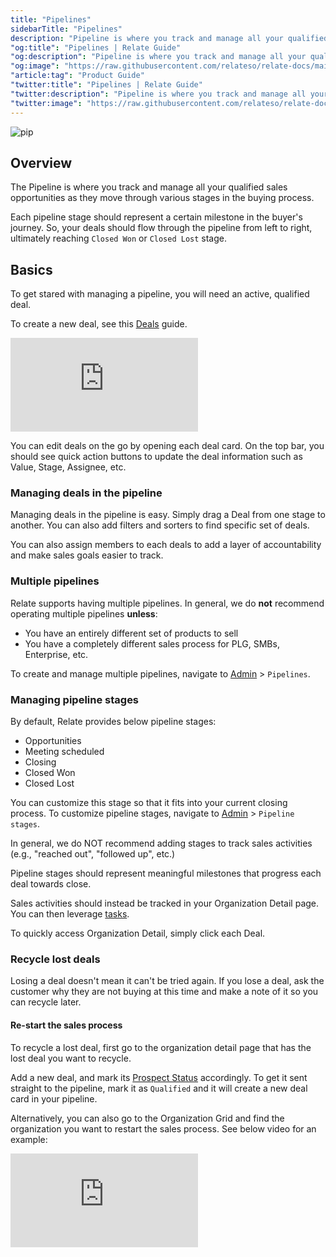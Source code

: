 ```yaml
---
title: "Pipelines"
sidebarTitle: "Pipelines"
description: "Pipeline is where you track and manage all your qualified sales opportunities as they move through various stages in the buying process."
"og:title": "Pipelines | Relate Guide"
"og:description": "Pipeline is where you track and manage all your qualified sales opportunities as they move through various stages in the buying process."
"og:image": "https://raw.githubusercontent.com/relateso/relate-docs/main/docs/images/relate-pipeline.png"
"article:tag": "Product Guide"
"twitter:title": "Pipelines | Relate Guide"
"twitter:description": "Pipeline is where you track and manage all your qualified sales opportunities as they move through various stages in the buying process."
"twitter:image": "https://raw.githubusercontent.com/relateso/relate-docs/main/docs/images/relate-pipeline.png"
---
```


![pip](/images/relate-pipeline.png)

## Overview
The Pipeline is where you track and manage all your qualified sales opportunities as they move through various stages in the buying process.

Each pipeline stage should represent a certain milestone in the buyer's journey. So, your deals should flow through the pipeline from left to right, ultimately reaching `Closed Won` or `Closed Lost` stage.

## Basics
To get stared with managing a pipeline, you will need an active, qualified deal.

To create a new deal, see this [Deals](/features/deals/) guide.

<div
  style={{
    position: "relative",
    paddingBottom: "69.74664679582713%",
    height: 0,
  }}
>
  <iframe
    src="https://player.vimeo.com/video/855484608?title=1&byline=1&portrait=0&muted=1&autoplay=1&autopause=0&controls=1&loop=1"
    frameborder="0"
    allow="autoplay; fullscreen; picture-in-picture"
    title="Relate Reporting"
    webkitAllowFullScreen
    mozallowFullScreen
    allowFullScreen
    style={{
      position: "absolute",
      top: 0,
      left: 0,
      width: "100%",
      height: "100%",
    }}
  ></iframe>
</div>

You can edit deals on the go by opening each deal card. On the top bar, you should see quick action buttons to update the deal information such as Value, Stage, Assignee, etc.

### Managing deals in the pipeline
Managing deals in the pipeline is easy. Simply drag a Deal from one stage to another. You can also add filters and sorters to find specific set of deals.

You can also assign members to each deals to add a layer of accountability and make sales goals easier to track.


### Multiple pipelines
Relate supports having multiple pipelines. In general, we do **not** recommend operating multiple pipelines **unless**:

- You have an entirely different set of products to sell
- You have a completely different sales process for PLG, SMBs, Enterprise, etc.

To create and manage multiple pipelines, navigate to [Admin](https://admin.relate.so/) > `Pipelines`.

### Managing pipeline stages
By default, Relate provides below pipeline stages:
- Opportunities
- Meeting scheduled
- Closing
- Closed Won
- Closed Lost

You can customize this stage so that it fits into your current closing process. To customize pipeline stages, navigate to [Admin](https://admin.relate.so/) > `Pipeline stages`.

<Tip>
In general, we do NOT recommend adding stages to track sales activities (e.g., "reached out", "followed up", etc.)

Pipeline stages should represent meaningful milestones that progress each deal towards close.

Sales activities should instead be tracked in your Organization Detail page. You can then leverage [tasks](/features/tasks/).

To quickly access Organization Detail, simply click each Deal.
</Tip>


### Recycle lost deals
Losing a deal doesn't mean it can't be tried again. If you lose a deal, ask the customer why they are not buying at this time and make a note of it so you can recycle later.

#### Re-start the sales process
To recycle a lost deal, first go to the organization detail page that has the lost deal you want to recycle.

Add a new deal, and mark its [Prospect Status](/features/prospect-status/) accordingly. To get it sent straight to the pipeline, mark it as `Qualified` and it will create a new deal card in your pipeline.

Alternatively, you can also go to the Organization Grid and find the organization you want to restart the sales process. See below video for an example:

<div
  style={{
    position: "relative",
    paddingBottom: "69.74664679582713%",
    height: 0,
  }}
>
  <iframe
    src="https://player.vimeo.com/video/855855681?title=1&byline=1&portrait=0&muted=1&autoplay=1&autopause=0&controls=1&loop=1"
    frameborder="0"
    allow="autoplay; fullscreen; picture-in-picture"
    title="Relate Reporting"
    webkitAllowFullScreen
    mozallowFullScreen
    allowFullScreen
    style={{
      position: "absolute",
      top: 0,
      left: 0,
      width: "100%",
      height: "100%",
    }}
  ></iframe>
</div>





